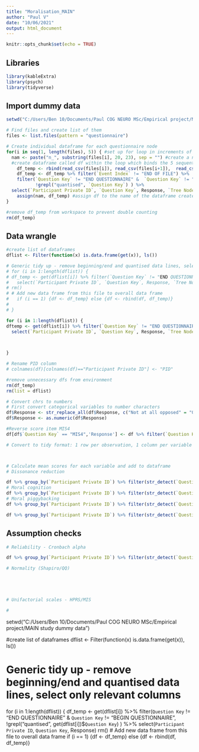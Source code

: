 ```yaml
---
title: "Moralisation_MAIN"
author: "Paul V"
date: "10/06/2021"
output: html_document
---
```


```r
knitr::opts_chunk$set(echo = TRUE)
```

## Libraries
```r

library(kableExtra)
library(psych)
library(tidyverse)


```


## Import dummy data
```r

setwd("C:/Users/Ben 10/Documents/Paul COG NEURO MSc/Empirical project/MAIN study dummy data") 

# Find files and create list of them
files <- list.files(pattern = "questionnaire")

# Create individual dataframe for each questionnaire node
for(i in seq(1, length(files), 5)) { #set up for loop in increments of 5 there are 5 dummy ppts
  nam <- paste("n_", substring(files[i], 20, 23), sep = "") #create a name for each question matching Gorilla node name
  #create dataframe called df within the loop which binds the 5 sequential participant files together
    df_temp <- rbind(read_csv(files[i]), read_csv(files[i+1]),  read_csv(files[i+2]),read_csv(files[i+3]),read_csv(files[i+4]))
    df_temp <- df_temp %>% filter(`Event Index` != "END OF FILE") %>%
    filter(`Question Key` != "END QUESTIONNAIRE" &  `Question Key` != "BEGIN QUESTIONNAIRE",
           !grepl("quantised", `Question Key`) ) %>%
  select(`Participant Private ID`, `Question Key`, Response, `Tree Node Key`)# remove all END OF FILE lines
    assign(nam, df_temp) #assign df to the name of the dataframe created above
}

#remove df_temp from workspace to prevent double counting
rm(df_temp)

```
## Data wrangle
```r



#create list of dataframes
dflist <- Filter(function(x) is.data.frame(get(x)), ls())

# Generic tidy up - remove beginning/end and quantised data lines, select only relevant columns
# for (i in 1:length(dflist)) {
# df_temp <- get(dflist[i]) %>% filter(`Question Key` != "END QUESTIONNAIRE" &  `Question Key` != "BEGIN QUESTIONNAIRE", !grepl("quantised", get(dflist[i])$`Question Key`)  ) %>% 
#   select(`Participant Private ID`, `Question Key`, Response, `Tree Node Key`) 
# rm()
# # Add new data frame from this file to overall data frame
#   if (i == 1) {df <- df_temp} else {df <- rbind(df, df_temp)}
# 
# }

for (i in 1:length(dflist)) {
dftemp <- get(dflist[i]) %>% filter(`Question Key` != "END QUESTIONNAIRE" &  `Question Key` != "BEGIN QUESTIONNAIRE", !grepl("quantised", get(dflist[i])$`Question Key`)  ) %>%
  select(`Participant Private ID`, `Question Key`, Response, `Tree Node Key`) %>%
  


}

# Rename PID column
# colnames(df)[colnames(df)=="Participant Private ID"] <- "PID"

#remove unnecessary dfs from environment
rm(df_temp)
rm(list = dflist)

# Convert chrs to numbers
# First convert categorical variables to number characters
df$Response <- str_replace_all(df$Response, c("Not at all opposed" = "0", "Slightly opposed" = "1", "Somewhat opposed" = "2", "Strongly opposed" = "3")   )
df$Response <- as.numeric(df$Response)

#Reverse score item MIS4
df[df$`Question Key` == "MIS4",'Response'] <- df %>% filter(`Question Key`== "MIS4") %>% select(Response) %>% transmute(Response = 6 - Response)

# Convert to tidy format: 1 row per observation, 1 column per variable



# Calculate mean scores for each variable and add to dataframe
# Dissonance reduction

df %>% group_by(`Participant Private ID`) %>% filter(str_detect(`Question Key`, "diss") == TRUE) %>% mutate(dissonance_reduction = mean(Response))
# Moral cognition
df %>% group_by(`Participant Private ID`) %>% filter(str_detect(`Question Key`, "cog") == TRUE) %>% mutate(moral_cognition = mean(Response))
# Moral piggybacking
df %>% group_by(`Participant Private ID`) %>% filter(str_detect(`Question Key`, "pig") == TRUE) %>% mutate(moral_piggybacking = mean(Response))

df %>% group_by(`Participant Private ID`) %>% filter(str_detect(`Question Key`, "pig") == TRUE) %>% mutate(moral_piggybacking = mean(Response))


```

## Assumption checks
```r

# Reliability - Cronbach alpha

df %>% group_by(`Participant Private ID`) %>% filter(str_detect(`Question Key`, "diss") == TRUE) %>% mutate(alpha = psych::alpha(Response))

# Normality (Shapiro/QQ)





# Unifactorial scales - HPRS/MIS

# 


```

setwd("C:/Users/Ben 10/Documents/Paul COG NEURO MSc/Empirical project/MAIN study dummy data") 

#create list of dataframes
dflist <- Filter(function(x) is.data.frame(get(x)), ls())

# Generic tidy up - remove beginning/end and quantised data lines, select only relevant columns
for (i in 1:length(dflist)) {
df_temp <- get(dflist[i]) %>% filter(`Question Key` != "END QUESTIONNAIRE" &  `Question Key` != "BEGIN QUESTIONNAIRE", !grepl("quantised", get(dflist[i])$`Question Key`)  ) %>% select(`Participant Private ID`, `Question Key`, Response) 
rm()
# Add new data frame from this file to overall data frame
  if (i == 1) {df <- df_temp} else {df <- rbind(df, df_temp)}


